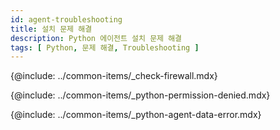 ```yaml
---
id: agent-troubleshooting
title: 설치 문제 해결
description: Python 에이전트 설치 문제 해결
tags: [ Python, 문제 해결, Troubleshooting ]
---
```


{@include: ../common-items/_check-firewall.mdx} 

{@include: ../common-items/_python-permission-denied.mdx} 

<!-- 길이, 공통 사항인지 별개인지
프로젝트에 에이전트가 등록되지 않는 경우 모니터링 데이터 수집이 이루어지지 않는 경우
-->
{@include: ../common-items/_python-agent-data-error.mdx}